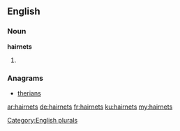 ==English==

===Noun===
'''hairnets'''

# {{plural of|[[hairnet]]}}

===Anagrams===
* [[therians#English|therians]]

[[Category:English plurals]]

[[ar:hairnets]]
[[de:hairnets]]
[[fr:hairnets]]
[[ku:hairnets]]
[[my:hairnets]]